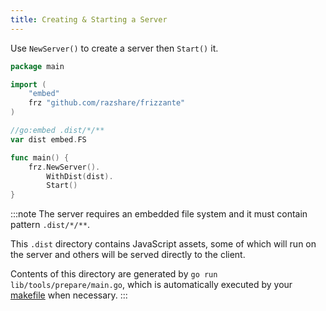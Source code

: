 ```yaml
---
title: Creating & Starting a Server
---
```



Use `NewServer()` to create a server then `Start()` it.


```go
package main

import (
	"embed"
	frz "github.com/razshare/frizzante"
)

//go:embed .dist/*/**
var dist embed.FS

func main() {
	frz.NewServer().
		WithDist(dist).
		Start()
}
```

:::note
The server requires an embedded file system and it must contain pattern `.dist/*/**`.

This `.dist` directory contains JavaScript assets, 
some of which will run on the server and others will be 
served directly to the client.

Contents of this directory are generated by `go run lib/tools/prepare/main.go`,
which is automatically executed by your [makefile](https://github.com/razshare/frizzante-starter/blob/main/makefile) when necessary.
:::